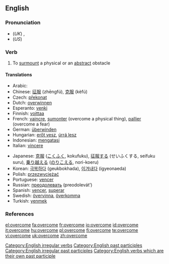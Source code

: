 ==English==

===Pronunciation===
*(''UK'') {{IPA|/ˌəʊvəˈkʌm/}}, {{SAMPA|/%ov@(r\)"kVm/}}
*(''US'') {{IPA|/oʊvəɻˈkəm/}}

===Verb===
{{en-verb|overcomes|overcoming|overcame|overcome}}

# To [[surmount]] a physical or an [[abstract]] obstacle

====Translations====
{{trans-top|to surmount a physical or an abstract obstacle}}
* Arabic: {{Arab|[[هزم]]}} {{IPAchar|(házama)}}
* Chinese: [[征服]] (zhēngfú), [[克服]] (kèfú)
* Czech: [[překonat]]
* Dutch: [[overwinnen]]
* Esperanto: [[venki]]
* Finnish: [[voittaa]]
* French: [[vaincre]], [[sumonter]] (overcome a physical thing), [[pallier]] (overcome a fear)
* German: [[überwinden]]
* Hungarian: [[erőt vesz]], [[úrrá lesz]]
* Indonesian: [[atas|mengatasi]]
* Italian: [[vincere]]
{{trans-mid}}
* Japanese: [[克服]] ([[こくふく]], kokufuku), [[征服]]する (せいふくする, seifuku suru), [[乗り越える]] ([[のりこえる]], nori-koeru)
* Korean: [[극복하다]] (geukbokhada), [[이겨내다]] (igyeonaeda)
* Polish: [[przezwyciężać]]
* Portuguese: [[vencer]]
* Russian: [[преодолевать]] (preodolevát’)
* Spanish: [[vencer]], [[superar]]
* Swedish: [[övervinna]], [[överkomma]]
* Turkish: [[yenmek]]
{{trans-bottom}}

===References===
{{R:Century 1911}}
{{R:Webster 1913}}

[[Category:English irregular verbs]]
[[Category:English past participles]]
[[Category:English irregular past participles]]
[[Category:English verbs which are their own past participle]]

[[el:overcome]]
[[fa:overcome]]
[[fr:overcome]]
[[io:overcome]]
[[id:overcome]]
[[it:overcome]]
[[hu:overcome]]
[[pl:overcome]]
[[fi:overcome]]
[[te:overcome]]
[[vi:overcome]]
[[uk:overcome]]
[[zh:overcome]]